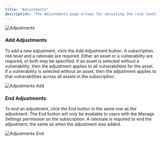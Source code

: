 ```yaml
---
title: "Adjustments"
description: "The Adjustments page allows for adjusting the risk level of identified vulnerabilities."
---
```


<Frame type="glass">
  <img src="/images/adjustments.png" alt="Adjustments" />
</Frame>

### Add Adjustments

To add a new adjustment, click the Add Adjustment button.  A subscription, risk level and a rationale are required.  Either an asset or a vulnerability are required, or both may be specified.  If an asset is selected without a vulnerability, then the adjustment applies to all vulnerabilities for the asset.  If a vulnerability is selected without an asset, then the adjustment applies to that vulnerabilities across all assets in the subscription.

<Frame type="glass">
  <img src="/images/adjustments-add.png" alt="Adjustments Add" />
</Frame>

### End Adjustments

To end an adjustment, click the End button in the same row as the adjustment.  The End button will only be available to users with the Manage Settings permission on the subscription.  A rationale is required to end the adjustment, the same as when the adjustment was added.

<Frame type="glass">
  <img src="/images/adjustments-end.png" alt="Adjustments End" />
</Frame>
